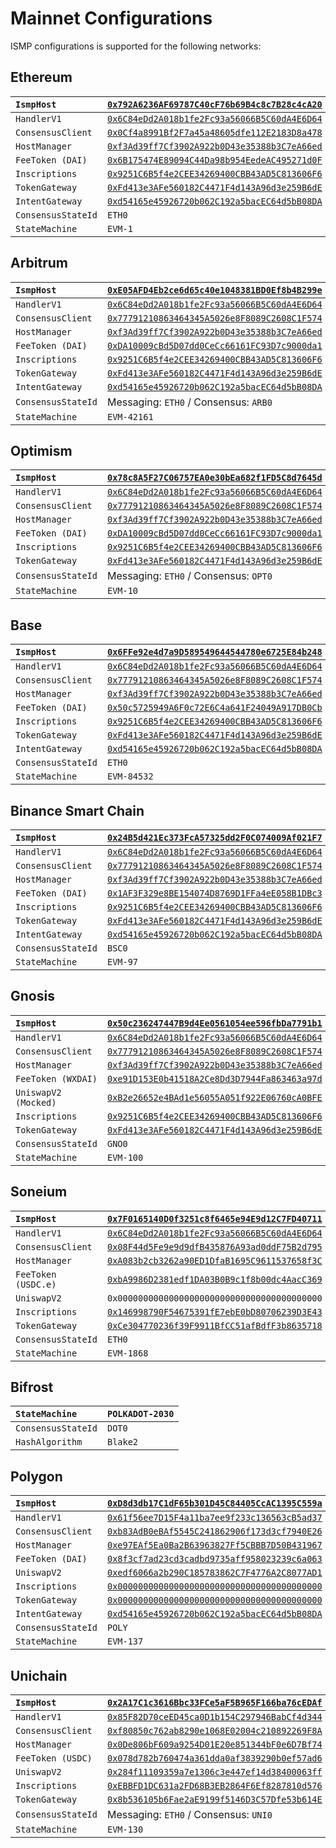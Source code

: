 # Mainnet Configurations

ISMP configurations is supported for the following networks:

## Ethereum

| `IsmpHost` | [`0x792A6236AF69787C40cF76b69B4c8c7B28c4cA20`](https://etherscan.io/address/0x792A6236AF69787C40cF76b69B4c8c7B28c4cA20) |
|:------------|:-----|
| `HandlerV1` | [`0x6C84eDd2A018b1fe2Fc93a56066B5C60dA4E6D64`](https://etherscan.io/address/0x6C84eDd2A018b1fe2Fc93a56066B5C60dA4E6D64) |
| `ConsensusClient` | [`0x0Cf4a8991Bf2F7a45a48605dfe112E2183D8a478`](https://etherscan.io/address/0x0Cf4a8991Bf2F7a45a48605dfe112E2183D8a478) |
| `HostManager` | [`0xf3Ad39ff7Cf3902A922b0D43e35388b3C7eA66ed`](https://etherscan.io/address/0xf3Ad39ff7Cf3902A922b0D43e35388b3C7eA66ed) |
| `FeeToken (DAI)` | [`0x6B175474E89094C44Da98b954EedeAC495271d0F`](https://etherscan.io/address/0x6B175474E89094C44Da98b954EedeAC495271d0F) |
| `Inscriptions` | [`0x9251C6B5f4e2CEE34269400CBB43AD5C813606F6`](https://etherscan.io/address/0x9251C6B5f4e2CEE34269400CBB43AD5C813606F6) |
| `TokenGateway` | [`0xFd413e3AFe560182C4471F4d143A96d3e259B6dE`](https://etherscan.io/address/0xFd413e3AFe560182C4471F4d143A96d3e259B6dE) |
| `IntentGateway` | [`0xd54165e45926720b062C192a5bacEC64d5bB08DA`](https://etherscan.io/address/0xd54165e45926720b062C192a5bacEC64d5bB08DA) |
| `ConsensusStateId` | `ETH0` |
| `StateMachine` | `EVM-1` |


## Arbitrum


| `IsmpHost` | [`0xE05AFD4Eb2ce6d65c40e1048381BD0Ef8b4B299e`](https://arbiscan.io/address/0xE05AFD4Eb2ce6d65c40e1048381BD0Ef8b4B299e) |
|:------------|:-----|
| `HandlerV1` | [`0x6C84eDd2A018b1fe2Fc93a56066B5C60dA4E6D64`](https://arbiscan.io/address/0x6C84eDd2A018b1fe2Fc93a56066B5C60dA4E6D64) |
| `ConsensusClient` | [`0x77791210863464345A5026e8F8089C2608C1F574`](https://arbiscan.io/address/0x77791210863464345A5026e8F8089C2608C1F574) |
| `HostManager` | [`0xf3Ad39ff7Cf3902A922b0D43e35388b3C7eA66ed`](https://arbiscan.io/address/0xf3Ad39ff7Cf3902A922b0D43e35388b3C7eA66ed) |
| `FeeToken (DAI)` | [`0xDA10009cBd5D07dd0CeCc66161FC93D7c9000da1`](https://arbiscan.io/address/0xDA10009cBd5D07dd0CeCc66161FC93D7c9000da1) |
| `Inscriptions` | [`0x9251C6B5f4e2CEE34269400CBB43AD5C813606F6`](https://arbiscan.io/address/0x9251C6B5f4e2CEE34269400CBB43AD5C813606F6) |
| `TokenGateway` | [`0xFd413e3AFe560182C4471F4d143A96d3e259B6dE`](https://arbiscan.io/address/0xFd413e3AFe560182C4471F4d143A96d3e259B6dE) |
| `IntentGateway` | [`0xd54165e45926720b062C192a5bacEC64d5bB08DA`](https://arbiscan.io/address/0xd54165e45926720b062C192a5bacEC64d5bB08DA) |
| `ConsensusStateId` | Messaging: `ETH0` / Consensus: `ARB0` |
| `StateMachine` | `EVM-42161` |

## Optimism


| `IsmpHost` | [`0x78c8A5F27C06757EA0e30bEa682f1FD5C8d7645d`](https://optimistic.etherscan.io/address/0x78c8A5F27C06757EA0e30bEa682f1FD5C8d7645d) |
|:------------|:-----|
| `HandlerV1` | [`0x6C84eDd2A018b1fe2Fc93a56066B5C60dA4E6D64`](https://optimistic.etherscan.io/address/0x6C84eDd2A018b1fe2Fc93a56066B5C60dA4E6D64) |
| `ConsensusClient` | [`0x77791210863464345A5026e8F8089C2608C1F574`](https://optimistic.etherscan.io/address/0x77791210863464345A5026e8F8089C2608C1F574) |
| `HostManager` | [`0xf3Ad39ff7Cf3902A922b0D43e35388b3C7eA66ed`](https://optimistic.etherscan.io/address/0xf3Ad39ff7Cf3902A922b0D43e35388b3C7eA66ed) |
| `FeeToken (DAI)` | [`0xDA10009cBd5D07dd0CeCc66161FC93D7c9000da1`](https://optimistic.etherscan.io/address/0xDA10009cBd5D07dd0CeCc66161FC93D7c9000da1) |
| `Inscriptions` | [`0x9251C6B5f4e2CEE34269400CBB43AD5C813606F6`](https://optimistic.etherscan.io/address/0x9251C6B5f4e2CEE34269400CBB43AD5C813606F6) |
| `TokenGateway` | [`0xFd413e3AFe560182C4471F4d143A96d3e259B6dE`](https://optimistic.etherscan.io/address/0xFd413e3AFe560182C4471F4d143A96d3e259B6dE) |
| `ConsensusStateId` | Messaging: `ETH0` / Consensus: `OPT0` |
| `StateMachine` | `EVM-10` |

## Base

| `IsmpHost` | [`0x6FFe92e4d7a9D589549644544780e6725E84b248`](https://basescan.org/address/0x6FFe92e4d7a9D589549644544780e6725E84b248) |
|:------------|:-----|
| `HandlerV1` | [`0x6C84eDd2A018b1fe2Fc93a56066B5C60dA4E6D64`](https://basescan.org/address/0x6C84eDd2A018b1fe2Fc93a56066B5C60dA4E6D64) |
| `ConsensusClient` | [`0x77791210863464345A5026e8F8089C2608C1F574`](https://basescan.org/address/0x77791210863464345A5026e8F8089C2608C1F574) |
| `HostManager` | [`0xf3Ad39ff7Cf3902A922b0D43e35388b3C7eA66ed`](https://basescan.org/address/0xf3Ad39ff7Cf3902A922b0D43e35388b3C7eA66ed) |
| `FeeToken (DAI)` | [`0x50c5725949A6F0c72E6C4a641F24049A917DB0Cb`](https://basescan.org/address/0x50c5725949A6F0c72E6C4a641F24049A917DB0Cb) |
| `Inscriptions` | [`0x9251C6B5f4e2CEE34269400CBB43AD5C813606F6`](https://basescan.org/address/0x9251C6B5f4e2CEE34269400CBB43AD5C813606F6) |
| `TokenGateway` | [`0xFd413e3AFe560182C4471F4d143A96d3e259B6dE`](https://basescan.org/address/0xFd413e3AFe560182C4471F4d143A96d3e259B6dE) |
| `IntentGateway` | [`0xd54165e45926720b062C192a5bacEC64d5bB08DA`](https://basescan.org/address/0xd54165e45926720b062C192a5bacEC64d5bB08DA) |
| `ConsensusStateId` | `ETH0` |
| `StateMachine` | `EVM-84532` |

## Binance Smart Chain


| `IsmpHost` | [`0x24B5d421Ec373FcA57325dd2F0C074009Af021F7`](https://bscscan.com/address/0x24B5d421Ec373FcA57325dd2F0C074009Af021F7) |
|:------------|:-----|
| `HandlerV1` | [`0x6C84eDd2A018b1fe2Fc93a56066B5C60dA4E6D64`](https://bscscan.com/address/0x6C84eDd2A018b1fe2Fc93a56066B5C60dA4E6D64) |
| `ConsensusClient` | [`0x77791210863464345A5026e8F8089C2608C1F574`](https://bscscan.com/address/0x77791210863464345A5026e8F8089C2608C1F574) |
| `HostManager` | [`0xf3Ad39ff7Cf3902A922b0D43e35388b3C7eA66ed`](https://bscscan.com/address/0xf3Ad39ff7Cf3902A922b0D43e35388b3C7eA66ed) |
| `FeeToken (DAI)` | [`0x1AF3F329e8BE154074D8769D1FFa4eE058B1DBc3`](https://bscscan.com/address/0x1AF3F329e8BE154074D8769D1FFa4eE058B1DBc3) |
| `Inscriptions` | [`0x9251C6B5f4e2CEE34269400CBB43AD5C813606F6`](https://bscscan.com/address/0x9251C6B5f4e2CEE34269400CBB43AD5C813606F6) |
| `TokenGateway` | [`0xFd413e3AFe560182C4471F4d143A96d3e259B6dE`](https://bscscan.com/address/0xFd413e3AFe560182C4471F4d143A96d3e259B6dE) |
| `IntentGateway` | [`0xd54165e45926720b062C192a5bacEC64d5bB08DA`](https://bscscan.com/address/0xd54165e45926720b062C192a5bacEC64d5bB08DA) |
| `ConsensusStateId` | `BSC0` |
| `StateMachine` | `EVM-97` |

## Gnosis


| `IsmpHost` | [`0x50c236247447B9d4Ee0561054ee596fbDa7791b1`](https://gnosisscan.io/address/0x50c236247447B9d4Ee0561054ee596fbDa7791b1) |
|:------------|:-----|
| `HandlerV1` | [`0x6C84eDd2A018b1fe2Fc93a56066B5C60dA4E6D64`](https://gnosisscan.io/address/0x6C84eDd2A018b1fe2Fc93a56066B5C60dA4E6D64) |
| `ConsensusClient` | [`0x77791210863464345A5026e8F8089C2608C1F574`](https://gnosisscan.io/address/0x77791210863464345A5026e8F8089C2608C1F574) |
| `HostManager` | [`0xf3Ad39ff7Cf3902A922b0D43e35388b3C7eA66ed`](https://gnosisscan.io/address/0xf3Ad39ff7Cf3902A922b0D43e35388b3C7eA66ed) |
| `FeeToken (WXDAI)` | [`0xe91D153E0b41518A2Ce8Dd3D7944Fa863463a97d`](https://gnosisscan.io/address/0xe91D153E0b41518A2Ce8Dd3D7944Fa863463a97d) |
| `UniswapV2 (Mocked)` | [`0xB2e26652e4BAd1e56055A051f922E06760cA0BFE`](https://gnosisscan.io/address/0xB2e26652e4BAd1e56055A051f922E06760cA0BFE) |
| `Inscriptions` | [`0x9251C6B5f4e2CEE34269400CBB43AD5C813606F6`](https://gnosisscan.io/address/0x9251C6B5f4e2CEE34269400CBB43AD5C813606F6) |
| `TokenGateway` | [`0xFd413e3AFe560182C4471F4d143A96d3e259B6dE`](https://gnosisscan.io/address/0xFd413e3AFe560182C4471F4d143A96d3e259B6dE) |
| `ConsensusStateId` | `GNO0` |
| `StateMachine` | `EVM-100` |

## Soneium


| `IsmpHost` | [`0x7F0165140D0f3251c8f6465e94E9d12C7FD40711`](https://soneium.blockscout.com/address/0x7F0165140D0f3251c8f6465e94E9d12C7FD40711) |
|:------------|:-----|
| `HandlerV1` | [`0x6C84eDd2A018b1fe2Fc93a56066B5C60dA4E6D64`](https://soneium.blockscout.com/address/0x6C84eDd2A018b1fe2Fc93a56066B5C60dA4E6D64) |
| `ConsensusClient` | [`0x08F44d5Fe9e9d9dfB435876A93ad0ddF75B2d795`](https://soneium.blockscout.com/address/0x08F44d5Fe9e9d9dfB435876A93ad0ddF75B2d795) |
| `HostManager` | [`0xA083b2cb3262a90ED1DfaB1695C9611537658f3C`](https://soneium.blockscout.com/address/0xA083b2cb3262a90ED1DfaB1695C9611537658f3C) |
| `FeeToken (USDC.e)` | [`0xbA9986D2381edf1DA03B0B9c1f8b00dc4AacC369`](https://soneium.blockscout.com/address/0xbA9986D2381edf1DA03B0B9c1f8b00dc4AacC369) |
| `UniswapV2` | `0x0000000000000000000000000000000000000000` |
| `Inscriptions` | [`0x146998790F54675391fE7ebE0bD80706239D3E43`](https://soneium.blockscout.com/address/0x146998790F54675391fE7ebE0bD80706239D3E43) |
| `TokenGateway` | [`0xCe304770236f39F9911BfCC51afBdfF3b8635718`](https://soneium.blockscout.com/address/0xCe304770236f39F9911BfCC51afBdfF3b8635718) |
| `ConsensusStateId` | `ETH0` |
| `StateMachine` | `EVM-1868` |

## Bifrost
| `StateMachine` | `POLKADOT-2030` |
|:------------|:-----|
| `ConsensusStateId` | `DOT0` |
| `HashAlgorithm` | `Blake2` |

## Polygon


| `IsmpHost` | [`0xD8d3db17C1dF65b301D45C84405CcAC1395C559a`](https://polygonscan.com/address/0xD8d3db17C1dF65b301D45C84405CcAC1395C559a) |
|:------------|:-----|
| `HandlerV1` | [`0x61f56ee7D15F4a11ba7ee9f233c136563cB5ad37`](https://polygonscan.com/address/0x61f56ee7D15F4a11ba7ee9f233c136563cB5ad37) |
| `ConsensusClient` | [`0xb83AdB0eBAf5545C241862906f173d3cf7940E26`](https://polygonscan.com/address/0xb83AdB0eBAf5545C241862906f173d3cf7940E26) |
| `HostManager` | [`0xe97EAf5Ea0Ba2B63963827Ff5CBBB7D50B431967`](https://polygonscan.com/address/0xe97EAf5Ea0Ba2B63963827Ff5CBBB7D50B431967) |
| `FeeToken (DAI)` | [`0x8f3cf7ad23cd3cadbd9735aff958023239c6a063`](https://polygonscan.com/address/0x8f3cf7ad23cd3cadbd9735aff958023239c6a063) |
| `UniswapV2` | [`0xedf6066a2b290C185783862C7F4776A2C8077AD1`](https://polygonscan.com/address/0xedf6066a2b290C185783862C7F4776A2C8077AD1) |
| `Inscriptions` | [`0x0000000000000000000000000000000000000000`](https://polygonscan.com/address/0x0000000000000000000000000000000000000000) |
| `TokenGateway` | [`0x0000000000000000000000000000000000000000`](https://polygonscan.com/address/0x0000000000000000000000000000000000000000) |
| `IntentGateway` | [`0xd54165e45926720b062C192a5bacEC64d5bB08DA`](https://polygonscan.com/address/0xd54165e45926720b062C192a5bacEC64d5bB08DA) |
| `ConsensusStateId` | `POLY` |
| `StateMachine` | `EVM-137` |

## Unichain


| `IsmpHost` | [`0x2A17C1c3616Bbc33FCe5aF5B965F166ba76cEDAf`](https://uniscan.xyz/address/0x2A17C1c3616Bbc33FCe5aF5B965F166ba76cEDAf) |
|:------------|:-----|
| `HandlerV1` | [`0x85F82D70ceED45ca0D1b154C297946BabCf4d344`](https://uniscan.xyz/address/0x85F82D70ceED45ca0D1b154C297946BabCf4d344) |
| `ConsensusClient` | [`0xf80850c762ab8290e1068E02004c210892269F8A`](https://uniscan.xyz/address/0xf80850c762ab8290e1068E02004c210892269F8A) |
| `HostManager` | [`0x0De806bF609a9254D01E20e851344bF0e6D7Bf74`](https://uniscan.xyz/address/0x0De806bF609a9254D01E20e851344bF0e6D7Bf74) |
| `FeeToken (USDC)` | [`0x078d782b760474a361dda0af3839290b0ef57ad6`](https://uniscan.xyz/address/0x078d782b760474a361dda0af3839290b0ef57ad6) |
| `UniswapV2` | [`0x284f11109359a7e1306c3e447ef14d38400063ff`](https://uniscan.xyz/address/0x284f11109359a7e1306c3e447ef14d38400063ff) |
| `Inscriptions` | [`0xEBBFD1DC631a2FD68B3EB2864F6Ef8287810d576`](https://uniscan.xyz/address/0xEBBFD1DC631a2FD68B3EB2864F6Ef8287810d576) |
| `TokenGateway` | [`0x8b536105b6Fae2aE9199f5146D3C57Dfe53b614E`](https://uniscan.xyz/address/0x8b536105b6Fae2aE9199f5146D3C57Dfe53b614E) |
| `ConsensusStateId` | Messaging: `ETH0` / Consensus: `UNI0` |
| `StateMachine` | `EVM-130` |
